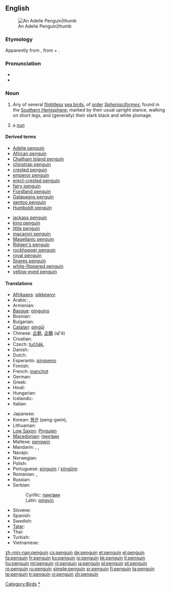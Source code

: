 {{wikipedia}}
{{also|Penguin}}
==English==
[[Image:Adelie Penguin.jpg|An Adelie Penguin|thumb]]

===Etymology===
{{rfv-etymology}}
Apparently from {{etyl|cy}} {{term|pen gwyn}}, from {{term|pen||head|lang=cy}} + {{term|gwyn||white}}.

===Pronunciation===
* {{enPR|pĕng'gwĭn, pĕn'gwĭn}}
* {{audio|en-us-penguin.ogg|Audio (US)}}

===Noun===
{{en-noun}}

# Any of several [[flightless]] [[sea bird]]s, of [[order]] ''[[Sphenisciformes]]'', found in the [[Southern Hemisphere]]; marked by their usual upright stance, walking on short legs, and (generally) their stark black and white plumage.
# {{slang}} a [[nun]]

====Derived terms====
{{rel-top}}
* [[Adelie penguin]]
* [[African penguin]]
* [[Chatham Island penguin]]
* [[chinstrap penguin]]
* [[crested penguin]]
* [[emperor penguin]]
* [[erect-crested penguin]]
* [[fairy penguin]]
* [[Fiordland penguin]]
* [[Galapagos penguin]]
* [[gentoo penguin]]
* [[Humboldt penguin]]
{{rel-mid}}
* [[jackass penguin]]
* [[king penguin]]
* [[little penguin]]
* [[macaroni penguin]]
* [[Magellanic penguin]]
* [[Ridgen's penguin]]
* [[rockhopper penguin]]
* [[royal penguin]]
* [[Snares penguin]]
* [[white-flippered penguin]]
* [[yellow-eyed penguin]]
{{rel-bottom}}

====Translations====
{{trans-top|flightless sea bird}}
* [[Afrikaans]]: [[pikkewyn]]
* Arabic: {{t|ar|بطريق}},  {{t|ar|بطريق|m|tr=biTriiq|sc=Arab}}
* Armenian: {{t-|hy|պինգվին|tr=pingvin}}
* [[Basque]]: [[pinguino]]
* Bosnian: {{t-|bs|pingvin|m}}
* Bulgarian: {{t+|bg|пингвин|m}}
* [[Catalan]]: [[pingüí]]
* Chinese: [[企鹅]], [[企鵝]] (qǐ'é)
* Croatian: {{t-|hr|pingvin|m}}
* Czech: [[tučňák]], {{m}}
* Danish: {{t+|da|pingvin}}
* Dutch: {{t+|nl|pinguïn|m}}
* Esperanto: [[pingveno]]
* Finnish: {{t+|fi|pingviini}}
* French: [[manchot]] {{m}}<!--note that "pinguin" is a false friend (faux ami). "Pinguin" means [[auk]]-->
* German: {{t+|de|Pinguin|m}}
* Greek: {{t+|el|πιγκουίνος}}
* Hindi: {{t|hi|पेंगुइन|tr=pēṅgu'in|sc=Deva}}
* Hungarian: {{t+|hu|pingvin}}
* Icelandic: {{t+|is|mörgæs|f}}
* Italian: {{t+|it|pinguino|m}}
{{trans-mid}}
* Japanese: {{t+|ja|ペンギン|tr=pen'gin}}
* Korean: [[펭귄]] (peng-gwin),  {{t|ko|펭귄|tr=peng-gwin|sc=Kore}}
* Lithuanian: {{t+|lt|pingvinas|m|xs=Lithuanian}}
* [[Low Saxon]]: [[Pinguien]] {{m}}
* [[Macedonian]]: [[пингвин#Macedonian|пингвин]] {{m}}
* Maltese: [[pengwin]] {{m}}
* Mandarin: {{t|zh|企鵝|sc=Hani}},  {{t|zh|企鹅|tr=qǐ'é|sc=Hani}},  {{t|zh|企鹅|tr=qǐ'é|sc=Hani}}
* Navajo: {{tø|nv|tsídii naʼałkʼaiʼí}}
* Norwegian: {{t-|no|pingvin|m}}
* Polish: {{t+|pl|pingwin|m}}
* Portuguese: [[pinguim]] / [[pingüim]] {{m}}
* Romanian: {{t+|ro|pinguin|m}}, {{t-|ro|pinguini|m|p}}
* Russian: {{t+|ru|пингвин|m|tr=pingvín}}
* Serbian:
*: Cyrillic: [[пингвин#Serbian|пингвин]] {{m}}
*: Latin: [[pingvin#Serbian|pingvin]] {{m}}
* Slovene: {{t+|sl|pingvin|m}}
* Spanish: {{t+|es|pingüino|m}}
* Swedish: {{t+|sv|pingvin}}
* [[Tatar]]: {{t-|tt|пингвин|sc=Cyrl|xs=Tatar}}
* Thai: {{t|th|เพนกวิน|tr=payn-gwin|sc=Thai}}
* Turkish: {{t+|tr|penguen}}
* Vietnamese: {{t|vi|chim cánh cụt}}
{{trans-bottom}}

[[Category:Birds]]
[[Category:Penguins|*]]

[[zh-min-nan:penguin]]
[[cs:penguin]]
[[de:penguin]]
[[et:penguin]]
[[el:penguin]]
[[fa:penguin]]
[[fr:penguin]]
[[ko:penguin]]
[[io:penguin]]
[[kk:penguin]]
[[lt:penguin]]
[[hu:penguin]]
[[ml:penguin]]
[[nl:penguin]]
[[ja:penguin]]
[[pl:penguin]]
[[pt:penguin]]
[[ro:penguin]]
[[ru:penguin]]
[[simple:penguin]]
[[sr:penguin]]
[[fi:penguin]]
[[ta:penguin]]
[[te:penguin]]
[[tr:penguin]]
[[vi:penguin]]
[[zh:penguin]]